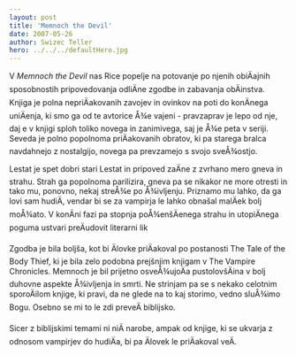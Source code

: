 ```yaml
---
layout: post
title: 'Memnoch the Devil'
date: 2007-05-26
author: Swizec Teller
hero: ../../../defaultHero.jpg
---
```

V _Memnoch the Devil_ nas Rice popelje na potovanje po njenih obiÄajnih sposobnostih pripovedovanja odliÄne zgodbe in zabavanja obÄinstva. Knjiga je polna nepriÄakovanih zavojev in ovinkov na poti do konÄnega uniÄenja, ki smo ga od te avtorice Å¾e vajeni - pravzaprav je lepo od nje, daj e v knjigi sploh toliko novega in zanimivega, saj je Å¾e peta v seriji. Seveda je polno popolnoma priÄakovanih obratov, ki pa starega bralca navdahnejo z nostalgijo, novega pa prevzamejo s svojo sveÅ¾ostjo.

Lestat je spet dobri stari Lestat in pripoved zaÄne z zvrhano mero gneva in strahu. Strah ga popolnoma parilizira, gneva pa se nikakor ne more otresti in tako mu, ponovno, nekaj streÅ¾e po Å¾ivljenju. Priznamo mu lahko, da ga lovi sam hudiÄ, vendar bi se za vampirja le lahko obnašal malÄek bolj moÅ¾ato. V konÄni fazi pa stopnja poÅ¾enšÄenega strahu in utopiÄnega poguma ustvari preÄudovit literarni lik

Zgodba je bila boljša, kot bi Älovke priÄakoval po postanosti The Tale of the Body Thief, ki je bila zelo podobna prejšnjim knjigam v The Vampire Chronicles. Memnoch je bil prijetno osveÅ¾ujoÄa pustolovšÄina v bolj duhovne aspekte Å¾ivljenja in smrti. Ne strinjam pa se s nekako celotnim sporoÄilom knjige, ki pravi, da ne glede na to kaj storimo, vedno sluÅ¾imo Bogu. Osebno se mi to le zdi preveÄ biblijsko.

Sicer z biblijskimi temami ni niÄ narobe, ampak od knjige, ki se ukvarja z odnosom vampirjev do hudiÄa, bi pa Älovek le priÄakoval veÄ.